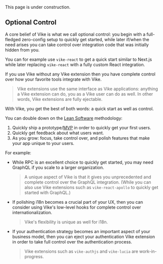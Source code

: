 
<Construction>This page is under construction.</Construction>

## Optional Control

A core belief of Vike is what we call optional control: you begin with a full-fledged zero-config setup to quickly get started, while later if/when the need arises you can take control over integration code that was initially hidden from you.

You can for example use <Link href="/extensions">`vike-react`</Link> to get a quick start similar to Next.js while later replacing `vike-react` with a fully custom React integration.

If you use Vike without any Vike extension then you have complete control over how your favorite tools integrate with Vike.

> Vike extensions use the same interface as Vike applications: anything a Vike extension can do, you as a Vike user can do as well. In other words, Vike extensions are fully ejectable.

With Vike, you get the best of both words: a quick start as well as control.

You can double down on the [Lean Software](https://en.wikipedia.org/wiki/Lean_startup) methodology:
1. Quickly ship a prototype/[MVP](https://en.wikipedia.org/wiki/Minimum_viable_product) in order to quickly get your first users.
1. Quickly get feedback about what users want.
1. As you grow: focus, take control over, and polish features that make your app unique to your users.

For example:
- While <Link href="/RPC">RPC</Link> is an excellent choice to quickly get started, you may need GraphQL if you scale to a larger organization.
  > A unique aspect of Vike is that it gives you unprecedented and complete control over the GraphQL integration. (While you can also use Vike extensions such as `vike-react-apollo` to quickly get started with GraphQL.)
- If polishing <Link href="/i18n">i18n</Link> becomes a crucial part of your UX, then you can consider using Vike's low-level hooks for complete control over internationalization.
  > Vike's flexibility is unique as well for i18n.
- If your authentication strategy becomes an important aspect of your business model, then you can eject your authentication Vike extension in order to take full control over the authentication process.
  > Vike extensions such as `vike-authjs` and `vike-lucia` are work-in-progress.
